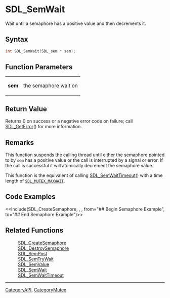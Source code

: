 = SDL_SemWait =

Wait until a semaphore has a positive value and then decrements it.

== Syntax ==

<syntaxhighlight lang='c'>
int SDL_SemWait(SDL_sem * sem);
</syntaxhighlight>

== Function Parameters ==

{|
|'''sem'''
|the semaphore wait on
|}

== Return Value ==

Returns 0 on success or a negative error code on failure; call
[[SDL_GetError]]() for more information.



== Remarks ==

This function suspends the calling thread until either the semaphore
pointed to by <code>sem</code> has a positive value or the call is
interrupted by a signal or error. If the call is successful it will
atomically decrement the semaphore value.

This function is the equivalent of calling [[SDL_SemWaitTimeout]]() with a
time length of <code>[[SDL_MUTEX_MAXWAIT]]</code>.

== Code Examples ==

<<Include(SDL_CreateSemaphore, , , from="## Begin Semaphore Example", to="## End Semaphore Example")>>


== Related Functions ==

:[[SDL_CreateSemaphore]]
:[[SDL_DestroySemaphore]]
:[[SDL_SemPost]]
:[[SDL_SemTryWait]]
:[[SDL_SemValue]]
:[[SDL_SemWait]]
:[[SDL_SemWaitTimeout]]

----
[[CategoryAPI]], [[CategoryMutex]]


